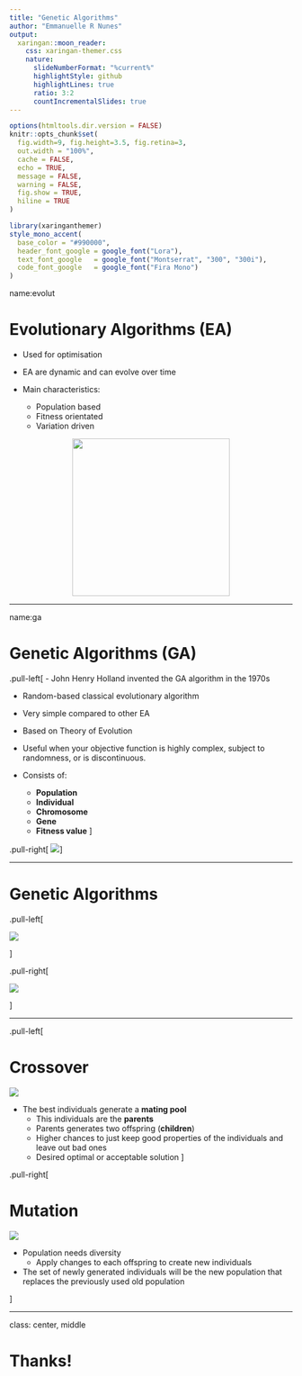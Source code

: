 ```yaml
---
title: "Genetic Algorithms"
author: "Emmanuelle R Nunes"
output:
  xaringan::moon_reader:
    css: xaringan-themer.css
    nature:
      slideNumberFormat: "%current%"
      highlightStyle: github
      highlightLines: true
      ratio: 3:2
      countIncrementalSlides: true
---
```


```r
options(htmltools.dir.version = FALSE)
knitr::opts_chunk$set(
  fig.width=9, fig.height=3.5, fig.retina=3,
  out.width = "100%",
  cache = FALSE,
  echo = TRUE,
  message = FALSE, 
  warning = FALSE,
  fig.show = TRUE,
  hiline = TRUE
)
```

```r
library(xaringanthemer)
style_mono_accent(
  base_color = "#990000", 
  header_font_google = google_font("Lora"),
  text_font_google   = google_font("Montserrat", "300", "300i"),
  code_font_google   = google_font("Fira Mono")
)
```

name:evolut

# Evolutionary Algorithms (EA)

- Used for optimisation

- EA are dynamic and can evolve over time

- Main characteristics:
  - Population based
  - Fitness orientated
  - Variation driven
  
<center><img src="www/degrade_evolucion.png" height="280px"/></center>

<!-- ![](www/degrade_evolucion.png =300) -->

---

name:ga

# Genetic Algorithms (GA)

.pull-left[
- John Henry Holland invented the GA algorithm in the 1970s

- Random-based classical evolutionary algorithm

- Very simple compared to other EA

- Based on Theory of Evolution

- Useful when your objective function is highly complex, subject to randomness, or is discontinuous.

- Consists of:
  - **Population**
  - **Individual**
  - **Chromosome**
  - **Gene**
  - **Fitness value**
]

.pull-right[
![](www/ga.png)
]

---

# Genetic Algorithms

.pull-left[

![](www/initialization.png)

]

.pull-right[

![](www/evaluation3.png)

]

---

.pull-left[

# Crossover

![](www/crossover.png)

- The best individuals generate a **mating pool** 
  - This individuals are the **parents**
  - Parents generates two offspring (**children**)
  - Higher chances to just keep good properties of the individuals and leave out bad ones
  - Desired optimal or acceptable solution
]

.pull-right[

# Mutation

![](www/mutation.png)

- Population needs diversity
  - Apply changes to each offspring to create new individuals
  
- The set of newly generated individuals will be the new population that replaces the previously used old population

]

---
class: center, middle

# Thanks!
